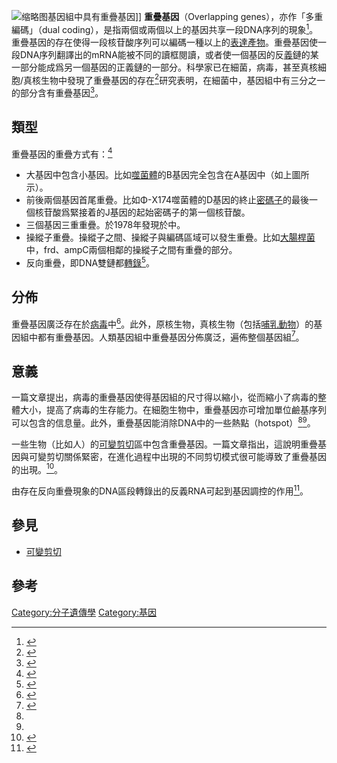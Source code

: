 [[File:Overlapping_genes.png|缩略图]]基因組中具有重疊基因]]
'''重疊基因'''（Overlapping genes），亦作「多重編碼」（dual coding），是指兩個或兩個以上的基因共享一段DNA序列的現象<ref>{{cite journal| author = Y. Fukuda, M. Tomita et T. Washio| year = 1999| title = Comparative study of overlapping genes in the genomes of ''Mycoplasma genitalium'' and ''Mycoplasma pneumoniae''| journal = Nucl. Acids Res.| volume = 27| issue = 8| pages = 1847–1853| publisher = Oxford Journals| doi = 10.1093/nar/27.8.1847| accessdate = May 28, 2012}}</ref>。重疊基因的存在使得一段核苷酸序列可以編碼一種以上的[[基因產物|表達產物]]。重疊基因使一段DNA序列翻譯出的mRNA能被不同的讀框閱讀，或者使一個基因的反[[義_(分子生物學)|義]]鏈的某一部分能成爲另一個基因的正義鏈的一部分。科學家已在細菌，病毒，甚至真核細胞/真核生物中發現了重疊基因的存在<ref>{{cite journal| author = C. Sanna, W. Li et L. Zhang| year = 2008| title = Overlapping genes in the human and mouse genomes| journal = BMC Genomics| volume = 9| issue = 169| doi = 10.1186/1471-2164-9-169| accessdate = May 28, 2012}}</ref>研究表明，在細菌中，基因組中有三分之一的部分含有重疊基因<ref>{{Cite book|title = Overlapping genes; a window on gene evolution|last = Huvet|first = Maxime|publisher = BioMed Central Ltd|year = 2014|isbn = |location = |pages = |last2 = Stumpf|first2 = Michael|url = http://go.galegroup.com.proxy1.lib.uwo.ca/ps/i.do?p=AONE&u=lond95336&id=GALE%7CA381968899&v=2.1&it=r&sid=summon&userGroup=lond95336&authCount=1|access-date = 2015-11-13|archive-date = 2019-06-30|archive-url = https://web.archive.org/web/20190630230906/https://login.proxy1.lib.uwo.ca/login?qurl=http%3A%2F%2Fgo.galegroup.com%2Fps%2Fi.do%3Fp%3DAONE%26u%3Dlond95336%26id%3DGALE%257CA381968899%26v%3D2.1%26it%3Dr%26sid%3Dsummon%26userGroup%3Dlond95336%26authCount%3D1|dead-url = no}}</ref>。

==類型==
重疊基因的重疊方式有：<ref name=GB>{{cite book|title=《普通生物學》|author=林宏輝、蘭利瓊|publisher=高等教育出版社|ISBN=978-7-04-033052-6|pages=82頁|year=2011}}</ref>
*大基因中包含小基因。比如{{le|Φ-X174噬菌体|Phi X 174|Φ-X174}}[[噬菌體|噬菌體]]的B基因完全包含在A基因中（如上圖所示）。
*前後兩個基因首尾重疊。比如Φ-X174噬菌體的D基因的終止[[密碼子|密碼子]]的最後一個核苷酸爲緊接着的J基因的起始密碼子的第一個核苷酸。
*三個基因三重重疊。於1978年發現於{{le|G4噬菌體|Enterobacteria phage G4}}中。
*操縱子重疊。操縱子之間、操縱子與編碼區域可以發生重疊。比如[[大腸桿菌|大腸桿菌]]中，frd、ampC兩個相鄰的操縱子之間有重疊的部分。
*反向重疊，即DNA雙鏈都[[轉錄|轉錄]]<ref name=genes>{{cite book|title=Genes XI|author=Jocelyn E. Krebs Et al.|year=2014|publisher=JONES&BARTLETT LEARNING|ISBN=978-7-04-039649-2|pages=pp.35}}</ref>。

==分佈==
重疊基因廣泛存在於[[病毒|病毒]]中<ref name=Chirico_et_al.>{{cite paper|url=http://rspb.royalsocietypublishing.org/content/early/2010/07/03/rspb.2010.1052#sec-17|title=Why genes overlap in viruses|author=Nicola Chirico, Alberto Vianelli, Robert Belshaw|year=2010|doi=10.1098/rspb.2010.1052|access-date=2015-11-14|archive-date=2017-08-14|archive-url=https://web.archive.org/web/20170814135933/http://rspb.royalsocietypublishing.org/content/early/2010/07/03/rspb.2010.1052#sec-17|dead-url=no}}</ref>。此外，原核生物，真核生物（包括[[哺乳動物|哺乳動物]]）的基因組中都有重疊基因。人類基因組中重疊基因分佈廣泛，遍佈整個基因組<ref>{{cite paper|title=Overlapping of Genes in the Human Genome|url=http://www.ncbi.nlm.nih.gov/pmc/articles/PMC3614620/|author=Tomohiro Nakayama, Satoshi Asai, Yasuo Takahashi, Oto Maekawa, and Yasuji Kasama|publisher=Int J Biomed Sci|access-date=2015-11-14|archive-date=2019-06-30|archive-url=https://web.archive.org/web/20190630230907/https://www.ncbi.nlm.nih.gov/pmc/articles/PMC3614620/|dead-url=no}}</ref>。

==意義==
一篇文章提出，病毒的重疊基因使得基因組的尺寸得以縮小，從而縮小了病毒的整體大小，提高了病毒的生存能力。在細胞生物中，重疊基因亦可增加單位鹼基序列可以包含的信息量。此外，重疊基因能消除DNA中的一些熱點（hotspot）<ref name=Chirico_et_al./><ref name=Shen/>。

一些生物（比如人）的[[可變剪切|可變剪切]]區中包含重疊基因。一篇文章指出，這說明重疊基因與可變剪切關係緊密，在進化過程中出現的不同剪切模式很可能導致了重疊基因的出現。<ref name=Shen>{{cite paper|title=真核生物中的“双重编码”现象|author=申志勇 李稚锋 杭兴宜 张成岗|url=http://www.pibb.ac.cn/pibben/ch/reader/create_pdf.aspx?file_no=20080620|publisher=生物化學與生物物理進展|doi=10.3724/SP.J.1206.2008.00620|access-date=2015-11-14|archive-date=2016-03-04|archive-url=https://web.archive.org/web/20160304072657/http://www.pibb.ac.cn/pibben/ch/reader/create_pdf.aspx?file_no=20080620|dead-url=no}}</ref>。

由存在反向重疊現象的DNA區段轉錄出的反義RNA可起到基因調控的作用<ref>{{cite web|title=Over 20% of human transcripts might form sense–antisense pairs|author=Jianjun Chen et al.|doi=10.1093/nar/gkh818|publisher=Oxford Journals|year=2004}}</ref>。

==參見==
*[[可變剪切|可變剪切]]

==參考==
{{reflist}}

[[Category:分子遺傳學|Category:分子遺傳學]]
[[Category:基因|Category:基因]]